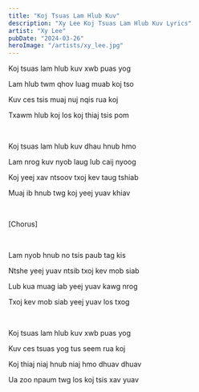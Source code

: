 ```yaml
---
title: "Koj Tsuas Lam Hlub Kuv"
description: "Xy Lee Koj Tsuas Lam Hlub Kuv Lyrics"
artist: "Xy Lee"
pubDate: "2024-03-26"
heroImage: "/artists/xy_lee.jpg"
---
```


Koj tsuas lam hlub kuv xwb puas yog

Lam hlub twm qhov luag muab koj tso

Kuv ces tsis muaj nuj nqis rua koj

Txawm hlub koj los koj thiaj tsis pom

<br />

Koj tsuas lam hlub kuv dhau hnub hmo

Lam nrog kuv nyob laug lub caij nyoog

Koj yeej xav ntsoov txoj kev taug tshiab

Muaj ib hnub twg koj yeej yuav khiav

<br />

[Chorus]

<br />

Lam nyob hnub no tsis paub tag kis

Ntshe yeej yuav ntsib txoj kev mob siab

Lub kua muag iab yeej yuav kawg nrog

Txoj kev mob siab yeej yuav los txog

<br />

Koj tsuas lam hlub kuv xwb puas yog

Kuv ces tsuas yog tus seem rua koj

Koj thiaj niaj hnub niaj hmo dhuav dhuav

Ua zoo npaum twg los koj tsis xav yuav
